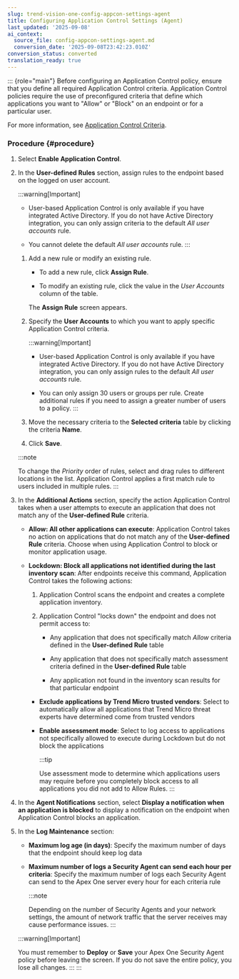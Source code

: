 ```yaml
---
slug: trend-vision-one-config-appcon-settings-agent
title: Configuring Application Control Settings (Agent)
last_updated: '2025-09-08'
ai_context:
  source_file: config-appcon-settings-agent.md
  conversion_date: '2025-09-08T23:42:23.010Z'
conversion_status: converted
translation_ready: true
---
```


::: {role="main"}
Before configuring an Application Control policy, ensure that you define all required Application Control criteria. Application Control policies require the use of preconfigured criteria that define which applications you want to "Allow" or "Block" on an endpoint or for a particular user.

For more information, see [Application Control Criteria](application-control-criteria.mdx).

### Procedure {#procedure}

1.  Select **Enable Application Control**.

2.  In the **User-defined Rules** section, assign rules to the endpoint based on the logged on user account.

    :::warning[Important]

    - User-based Application Control is only available if you have integrated Active Directory. If you do not have Active Directory integration, you can only assign criteria to the default *All user accounts* rule.

    - You cannot delete the default *All user accounts* rule.
    :::

    1.  Add a new rule or modify an existing rule.

        - To add a new rule, click **Assign Rule**.

        - To modify an existing rule, click the value in the *User Accounts* column of the table.

        The **Assign Rule** screen appears.

    2.  Specify the **User Accounts** to which you want to apply specific Application Control criteria.

        :::warning[Important]

        - User-based Application Control is only available if you have integrated Active Directory. If you do not have Active Directory integration, you can only assign rules to the default *All user accounts* rule.

        - You can only assign 30 users or groups per rule. Create additional rules if you need to assign a greater number of users to a policy.
        :::

    3.  Move the necessary criteria to the **Selected criteria** table by clicking the criteria **Name**.

    4.  Click **Save**.

    :::note

    To change the *Priority* order of rules, select and drag rules to different locations in the list. Application Control applies a first match rule to users included in multiple rules.
    :::

3.  In the **Additional Actions** section, specify the action Application Control takes when a user attempts to execute an application that does not match any of the **User-defined Rule** criteria.

    - **Allow: All other applications can execute**: Application Control takes no action on applications that do not match any of the **User-defined Rule** criteria. Choose when using Application Control to block or monitor application usage.

    - **Lockdown: Block all applications not identified during the last inventory scan**: After endpoints receive this command, Application Control takes the following actions:

      1.  Application Control scans the endpoint and creates a complete application inventory.

      2.  Application Control "locks down" the endpoint and does not permit access to:

          - Any application that does not specifically match *Allow* criteria defined in the **User-defined Rule** table

          - Any application that does not specifically match assessment criteria defined in the **User-defined Rule** table

          - Any application not found in the inventory scan results for that particular endpoint

      - **Exclude applications by Trend Micro trusted vendors**: Select to automatically allow all applications that Trend Micro threat experts have determined come from trusted vendors

      - **Enable assessment mode**: Select to log access to applications not specifically allowed to execute during Lockdown but do not block the applications

        :::tip

        Use assessment mode to determine which applications users may require before you completely block access to all applications you did not add to Allow Rules.
        :::

4.  In the **Agent Notifications** section, select **Display a notification when an application is blocked** to display a notification on the endpoint when Application Control blocks an application.

5.  In the **Log Maintenance** section:

    - **Maximum log age (in days)**: Specify the maximum number of days that the endpoint should keep log data

    - **Maximum number of logs a Security Agent can send each hour per criteria**: Specify the maximum number of logs each Security Agent can send to the Apex One server every hour for each criteria rule

      :::note

      Depending on the number of Security Agents and your network settings, the amount of network traffic that the server receives may cause performance issues.
      :::

    :::warning[Important]

    You must remember to **Deploy** or **Save** your Apex One Security Agent policy before leaving the screen. If you do not save the entire policy, you lose all changes.
    :::
:::
